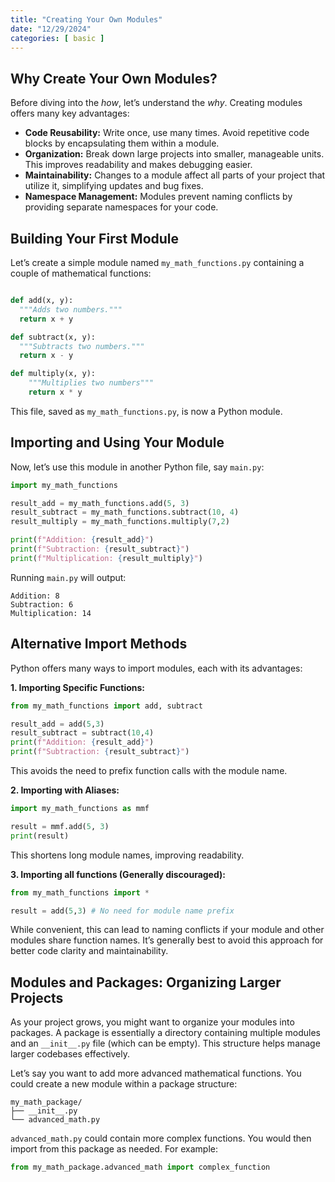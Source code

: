 ```yaml
---
title: "Creating Your Own Modules"
date: "12/29/2024"
categories: [ basic ]
---
```


## Why Create Your Own Modules?

Before diving into the *how*, let's understand the *why*.  Creating modules offers many key advantages:

* **Code Reusability:** Write once, use many times.  Avoid repetitive code blocks by encapsulating them within a module.
* **Organization:** Break down large projects into smaller, manageable units. This improves readability and makes debugging easier.
* **Maintainability:**  Changes to a module affect all parts of your project that utilize it, simplifying updates and bug fixes.
* **Namespace Management:** Modules prevent naming conflicts by providing separate namespaces for your code.

## Building Your First Module

Let's create a simple module named `my_math_functions.py` containing a couple of mathematical functions:

```python

def add(x, y):
  """Adds two numbers."""
  return x + y

def subtract(x, y):
  """Subtracts two numbers."""
  return x - y

def multiply(x, y):
    """Multiplies two numbers"""
    return x * y
```

This file, saved as `my_math_functions.py`, is now a Python module.

## Importing and Using Your Module

Now, let's use this module in another Python file, say `main.py`:

```python
import my_math_functions

result_add = my_math_functions.add(5, 3)
result_subtract = my_math_functions.subtract(10, 4)
result_multiply = my_math_functions.multiply(7,2)

print(f"Addition: {result_add}")
print(f"Subtraction: {result_subtract}")
print(f"Multiplication: {result_multiply}")
```

Running `main.py` will output:

```
Addition: 8
Subtraction: 6
Multiplication: 14
```

##  Alternative Import Methods

Python offers many ways to import modules, each with its advantages:


**1. Importing Specific Functions:**

```python
from my_math_functions import add, subtract

result_add = add(5,3)
result_subtract = subtract(10,4)
print(f"Addition: {result_add}")
print(f"Subtraction: {result_subtract}")
```

This avoids the need to prefix function calls with the module name.

**2. Importing with Aliases:**

```python
import my_math_functions as mmf

result = mmf.add(5, 3)
print(result)
```

This shortens long module names, improving readability.


**3. Importing all functions (Generally discouraged):**

```python
from my_math_functions import *

result = add(5,3) # No need for module name prefix
```

While convenient, this can lead to naming conflicts if your module and other modules share function names. It's generally best to avoid this approach for better code clarity and maintainability.


##  Modules and Packages:  Organizing Larger Projects

As your project grows, you might want to organize your modules into packages.  A package is essentially a directory containing multiple modules and an `__init__.py` file (which can be empty).  This structure helps manage larger codebases effectively.


Let's say you want to add more advanced mathematical functions. You could create a new module within a package structure:


```
my_math_package/
├── __init__.py
└── advanced_math.py 
```

`advanced_math.py` could contain more complex functions. You would then import from this package as needed. For example:

```python
from my_math_package.advanced_math import complex_function 
```